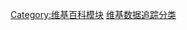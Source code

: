 {{Template category|type=module |description=使用[[Wikipedia:维基数据|维基数据]]信息的模塊。|help= 若要在此分类加入模块，请在模块文档里加入{{mono|'''{{tl|Uses Wikidata}}'''}}。}}

{{Category explanation|使用[[Wikipedia:维基数据|维基数据]]信息的模塊。加入{{tl|Uses Wikidata}}会自动将模块加入此分类中}}
:{{For|跟踪维基数据的模块|Category:跟踪维基数据的模块}}
:{{Category see also|使用维基数据信息的模板|跟踪维基数据的模板}}

[[Category:维基百科模块|Category:维基百科模块]]
[[Category:维基数据追踪分类|]]